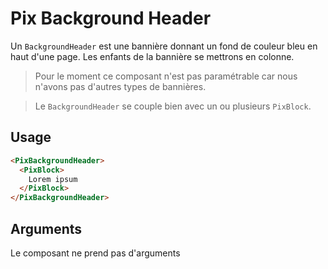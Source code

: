 
<Meta
  title='Layout/Background Header'
  component='PixBackgroundHeader'
  decorators={[centered]}
/>

# Pix Background Header

Un `BackgroundHeader` est une bannière donnant un fond de couleur bleu en haut d'une page.
Les enfants de la bannière se mettrons en colonne.

> Pour le moment ce composant n'est pas paramétrable car nous n'avons pas d'autres types de bannières.

> Le `BackgroundHeader` se couple bien avec un ou plusieurs `PixBlock`.

<Canvas>
  <Story name="Background Header" story={stories.backgroundHeader} height="500px" />
</Canvas>

## Usage

```html
<PixBackgroundHeader>
  <PixBlock>
    Lorem ipsum
  </PixBlock>
</PixBackgroundHeader>
```

## Arguments

Le composant ne prend pas d'arguments
